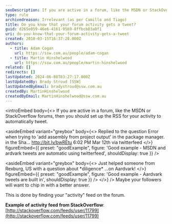 ```yaml
---
seoDescription: If you are active in a forum, like the MSDN or StackOverflow forums, then you should set up the RSS for your activity to automatically tweet.
type: rule
archivedreason: Irrelevant (as per Camilla and Tiago)
title: Do you know that your forum activity gets a tweet?
guid: d265e059-46e6-4161-9569-8ffbcb83a0f1
uri: do-you-know-that-your-forum-activity-gets-a-tweet
created: 2010-03-15T16:37:28.000Z
authors:
  - title: Adam Cogan
    url: https://ssw.com.au/people/adam-cogan
  - title: Martin Hinshelwood
    url: https://ssw.com.au/people/martin-hinshelwood
related: []
redirects: []
lastUpdated: 2024-06-08T03:27:17.000Z
lastUpdatedBy: Brady Stroud [SSW]
lastUpdatedByEmail: bradystroud@ssw.com.au
createdBy: MartinHinshelwood
createdByEmail: MartinHinshelwood@ssw.com.au
---
```


<introEmbed
  body={<>
If you are active in a forum, like the MSDN or StackOverflow forums, then you should set up the RSS for your activity to automatically tweet.

<asideEmbed
  variant="greybox"
  body={<>
    Replied to the question Error when trying to 'add assembly from project output' in the package manager. in the Sha... <http://bit.ly/bwREtu>
6:02 PM Mar 12th via twitterfeed
  </>}
  figureEmbed={{
    preset: "goodExample",
    figure: 'Good example - MSDN and ardvark tweets are automatic using twitterfeed',
    shouldDisplay: true
  }}
/>

<asideEmbed
  variant="greybox"
  body={<>
    Just helped someone from Rexburg, US with a question about \*diligence\* ...on Aardvark!
  </>}
  figureEmbed={{
    preset: "goodExample",
    figure: 'Good example - Aardvark tweets are built in',
    shouldDisplay: true
  }}
/>
  </>}
/>
Maybe your followers will want to chip in with a better answer.

This is done by finding your "activity" feed on the forum.

**Example of activity feed from StackOverflow**: [http://stackoverflow.com/feeds/user/11799](http://stackoverflow.com/feeds/user/11799)

